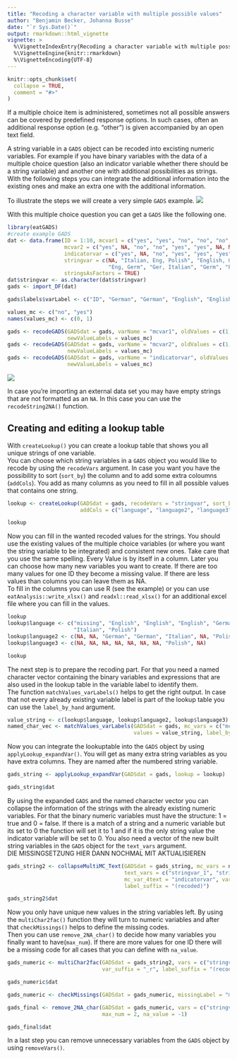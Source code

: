 ```yaml
--- 
title: "Recoding a character variable with multiple possible values"
author: "Benjamin Becker, Johanna Busse"
date: "`r Sys.Date()`"
output: rmarkdown::html_vignette
vignette: >
  %\VignetteIndexEntry{Recoding a character variable with multiple possible values}
  %\VignetteEngine{knitr::rmarkdown}
  %\VignetteEncoding{UTF-8}
---
```


```r
knitr::opts_chunk$set(
  collapse = TRUE,
  comment = "#>"
)
```

If a multiple choice item is administered, sometimes not all possible answers can be covered by predefined response options. In such cases, often an additional response option (e.g. "other") is given accompanied by an open text field. 

A string variable in a `GADS` object can be recoded into excisting numeric variables. For example if you have binary variables with the data of a multiple choice question (also an indicator variable whether there should be a string variable) and another one with additional possibilities as strings. With the following steps you can integrate the additional information into the existing ones and make an extra one with the additional information.   
  
To illustrate the steps we will create a very simple `GADS` example.
![](binaer.PNG)

With this multiple choice question you can get a `GADS` like the following one.

```r
library(eatGADS)
#create example GADS
dat <- data.frame(ID = 1:10, mcvar1 = c("yes", "yes", "no", "no", "no", NA, NA, NA, "yes", "no"),
                  mcvar2 = c("yes", NA, "no", "no", "yes", "yes", NA, NA, "no", "no"),
                  indicatorvar = c("yes", NA, "no", "yes", "yes", "yes", NA, NA, "no", "no"),
                  stringvar = c(NA, "Italian, Eng, Polish", "English, Germ", "Ita, Polish", 
                                "Eng, Germ", "Ger, Italian", "Germ", "Polish", NA, "Eng"),
                  stringsAsFactors = TRUE)
dat$stringvar <- as.character(dat$stringvar)
gads <- import_DF(dat)

gads$labels$varLabel <- c("ID", "German", "German", "English", "English", "extra", "extra", "extra")

values_mc <- c("no", "yes")
names(values_mc) <- c(0, 1)

gads <- recodeGADS(GADSdat = gads, varName = "mcvar1", oldValues = c(1, 2), newValues = c(0, 1), 
                   newValueLabels = values_mc)
gads <- recodeGADS(GADSdat = gads, varName = "mcvar2", oldValues = c(1, 2), newValues = c(0, 1), 
                   newValueLabels = values_mc)
gads <- recodeGADS(GADSdat = gads, varName = "indicatorvar", oldValues = c(1, 2), newValues = c(0, 1), 
                   newValueLabels = values_mc)
```

![](binaer2.PNG)

In case you're importing an external data set you may have empty strings that are not formatted as an `NA`. In this case you can use the `recodeString2NA()` function.

## Creating and editing a lookup table

With `createLookup()` you can create a lookup table that shows you all unique strings of one variable.  
You can choose which string variables in a `GADS` object you would like to recode by using the `recodeVars` argument. In case you want you have the possibility to sort (`sort_by`) the column and to add some extra coloumns (`addCols`). You add as many columns as you need to fill in all possible values that contains one string.

```r
lookup <- createLookup(GADSdat = gads, recodeVars = "stringvar", sort_by = 'value', 
                       addCols = c("language", "language2", "language3"))

lookup
```

Now you can fill in the wanted recoded values for the strings. You should use the existing values of the multiple choice variables (or where you want the string variable to be integrated) and consistent new ones. Take care that you use the same spelling. Every Value is by itself in a column. Later you can choose how many new variables you want to create. If there are too many values for one ID they become a missing value. If there are less values than columns you can leave them as NA.   
To fill in the columns you can use R (see the example) or you can use `eatAnalysis::write_xlsx()` and `readxl::read_xlsx()` for an additional excel file where you can fill in the values. 

```r
lookup
lookup$language <- c("missing", "English", "English", "English", "German", "German", "Italian", 
                     "Italian", "Polish")
lookup$language2 <- c(NA, NA, "German", "German", "Italian", NA, "Polish", "English", NA)
lookup$language3 <- c(NA, NA, NA, NA, NA, NA, NA, "Polish", NA)

lookup
```


The next step is to prepare the recoding part. For that you need a named character vector containing the binary variables and expressions that are also used in the lookup table in the variable label to identify them.  
The function `matchValues_varLabels()` helps to get the right output. In case that not every already existing variable label is part of the lookup table you can use the `label_by_hand` argument.

```r
value_string <- c(lookup$language, lookup$language2, lookup$language3)
named_char_vec <- matchValues_varLabels(GADSdat = gads, mc_vars = c("mcvar1", "mcvar2", "indicatorvar"), 
                                        values = value_string, label_by_hand = c("extra"="indicatorvar"))
```

Now you can integrate the lookuptable into the `GADS` object by using `applyLookup_expandVar()`. You will get as many extra string variables as you have extra columns. They are named after the numbered string variable.  

```r
gads_string <- applyLookup_expandVar(GADSdat = gads, lookup = lookup)

gads_string$dat
```

By using the expanded `GADS` and the named character vector you can collapse the information of the strings with the already existing numeric variables. For that the binary numeric variables must have the structure: 1 = true and 0 = false. If there is a match of a string and a numeric variable but its set to 0 the function will set it to 1 and if it is the only string value the indicator variable will be set to 0. You also need a vector of the new built string variables in the `GADS` object for the `text_vars` argument.  
DIE MISSINGSETZUNG HIER DANN NOCHMAL MIT AKTUALISIEREN

```r
gads_string2 <- collapseMultiMC_Text(GADSdat = gads_string, mc_vars = named_char_vec, 
                                     text_vars = c("stringvar_1", "stringvar_2", "stringvar_3"), 
                                     mc_var_4text = "indicatorvar", var_suffix = "_r", 
                                     label_suffix = "(recoded)")

gads_string2$dat
```

Now you only have unique new values in the string variables left. By using the `multiChar2fac()` function they will turn to numeric variables and after that `checkMissings()` helps to define the missing codes.  
Then you can use `remove_2NA_char()` to decide how many variables you finally want to have(`max_num`). If there are more values for one ID there will be a missing code for all cases that you can define with `na_value`.

```r
gads_numeric <- multiChar2fac(GADSdat = gads_string2, vars = c("stringvar_1", "stringvar_2"), 
                              var_suffix = "_r", label_suffix = "(recoded)")

gads_numeric$dat

gads_numeric <- checkMissings(GADSdat = gads_numeric, missingLabel = "missing", addMissingCode = TRUE)

gads_final <- remove_2NA_char(GADSdat = gads_numeric, vars = c("stringvar_1_r", "stringvar_2_r"), 
                              max_num = 2, na_value = -1)

gads_final$dat
```

In a last step you can remove unnecessary variables from the `GADS` object by using `removeVars()`.
